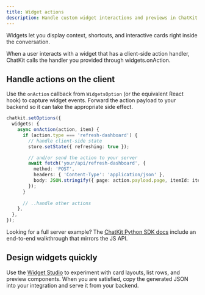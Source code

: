 ```yaml
---
title: Widget actions
description: Handle custom widget interactions and previews in ChatKit.
---
```


Widgets let you display context, shortcuts, and interactive cards right inside the conversation.

When a user interacts with a widget that has a client-side action handler, ChatKit calls the handler you provided through widgets.onAction.

## Handle actions on the client

Use the `onAction` callback from `WidgetsOption` (or the equivalent React hook) to capture widget events. Forward the action payload to your backend so it can take the appropriate side effect.

```ts
chatkit.setOptions({
  widgets: {
    async onAction(action, item) {
      if (action.type === 'refresh-dashboard') {
        // handle client-side state
        store.setState({ refreshing: true });

        // and/or send the action to your server
        await fetch('your/api/refresh-dashboard', {
          method: 'POST',
          headers: { 'Content-Type': 'application/json' },
          body: JSON.stringify({ page: action.payload.page, itemId: item.id }),
        });
      }
       
      // ..handle other actions
    },
  },
});
```

Looking for a full server example? The [ChatKit Python SDK docs](https://openai.github.io/chatkit-python-sdk/guides/widget-actions) include an end-to-end walkthrough that mirrors the JS API.

## Design widgets quickly

Use the [Widget Studio](https://widgets.chatkit.studio/) to experiment with card layouts, list rows, and preview components. When you are satisfied, copy the generated JSON into your integration and serve it from your backend.


